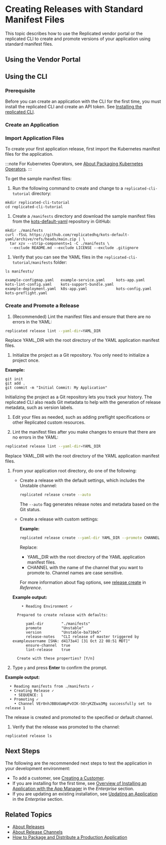 
# Creating Releases with Standard Manifest Files

This topic describes how to use the Replicated vendor portal or the replicated CLI to create and promote versions of your application using standard manifest files.

## Using the Vendor Portal

<CreateReleaseUi/>

## Using the CLI

### Prerequisite

Before you can create an application with the CLI for the first time, you must install the replicated CLI and create an API token. See [Installing the replicated CLI](/reference/replicated-cli-installing).

### Create an Application

<CreateNewAppCli/>

### Import Application Files

To create your first application release, first import the Kubernetes manifest files for the application.

:::note
For Kubernetes Operators, see [About Packaging Kubernetes Operators](operator-packaging-about).
:::

To get the sample manifest files:

1. Run the following command to create and change to a `replicated-cli-tutorial` directory:

  ```
  mkdir replicated-cli-tutorial
  cd replicated-cli-tutorial
  ```

1. Create a `/manifests` directory and download the sample manifest files from the [kots-default-yaml](https://github.com/replicatedhq/kots-default-yaml) repository in GitHub:

  ```
  mkdir ./manifests
  curl -fSsL https://github.com/replicatedhq/kots-default-yaml/archive/refs/heads/main.zip | \
    tar xzv --strip-components=1 -C ./manifests \
    --exclude README.md --exclude LICENSE --exclude .gitignore
  ```

1. Verify that you can see the YAML files in the `replicated-cli-tutorial/manifests` folder:

  ```
  ls manifests/
  ```
  ```
  example-configmap.yaml   example-service.yaml     kots-app.yaml            kots-lint-config.yaml    kots-support-bundle.yaml
  example-deployment.yaml  k8s-app.yaml             kots-config.yaml         kots-preflight.yaml
  ```

### Create and Promote a Release

1. (Recommended) Lint the manifest files and ensure that there are no errors in the YAML:

  ```bash
  replicated release lint --yaml-dir=YAML_DIR
  ```

  Replace YAML_DIR with the root directory of the YAML application manifest files.

1. Initialize the project as a Git repository. You only need to initialize a project once.

  **Example:**

  ```
  git init
  git add .
  git commit -m "Initial Commit: My Application"
  ```
  
  Initializing the project as a Git repository lets you track your history. The replicated CLI also reads Git metadata to help with the generation of release metadata, such as version labels.

1. Edit your files as needed, such as adding preflight specifications or other Replicated custom resources.

1. Lint the manifest files after you make changes to ensure that there are no errors in the YAML:

  ```bash
  replicated release lint --yaml-dir=YAML_DIR
  ```

  Replace YAML_DIR with the root directory of the YAML application manifest files.

1. From your application root directory, do one of the following:

    - Create a release with the default settings, which includes the Unstable channel:

      ```bash
      replicated release create --auto
      ```

      The `--auto` flag generates release notes and metadata based on the Git status. 
  
    - Create a release with custom settings:

      **Example:**

      ```bash
      replicated release create --yaml-dir YAML_DIR --promote CHANNEL
      ```

      Replace:

      - YAML_DIR with the root directory of the YAML application manifest files.
      - CHANNEL with the name of the channel that you want to promote to. Channel names are case sensitive.
    
      For more information about flag options, see [release create](/reference/replicated-cli-release-create) in _Reference_.

    **Example output:**

    ```
        • Reading Environment ✓

      Prepared to create release with defaults:

          yaml-dir        "./manifests"
          promote         "Unstable"
          version         "Unstable-ba710e5"
          release-notes   "CLI release of master triggered by exampleusername [SHA: d4173a4] [31 Oct 22 08:51 MDT]"
          ensure-channel  true
          lint-release    true

      Create with these properties? [Y/n]
    ```

1. Type `y` and press **Enter** to confirm the prompt.

  **Example output:**

  ```text
    • Reading manifests from ./manifests ✓
    • Creating Release ✓
      • SEQUENCE: 1
    • Promoting ✓
      • Channel VEr0nhJBBUdaWpPvOIK-SOryKZEwa3Mg successfully set to release 1
  ```
  The release is created and promoted to the specified or default channel.

1. Verify that the release was promoted to the channel:

  ```
  replicated release ls
  ```
  
## Next Steps

The following are the recommended next steps to test the application in your development environment:

- To add a customer, see [Creating a Customer](creating-a-customer).
- If you are installing for the first time, see [Overview of Installing an Application with the App Manager](/enterprise/installing-overview) in the _Enterprise_ section. 
- If you are updating an existing installation, see [Updating an Application](../enterprise/updating-apps) in the _Enterprise_ section.

## Related Topics

* [About Releases](releases-about)
* [About Release Channels](releases-about-channels)
* [How to Package and Distribute a Production Application](distributing-workflow)
